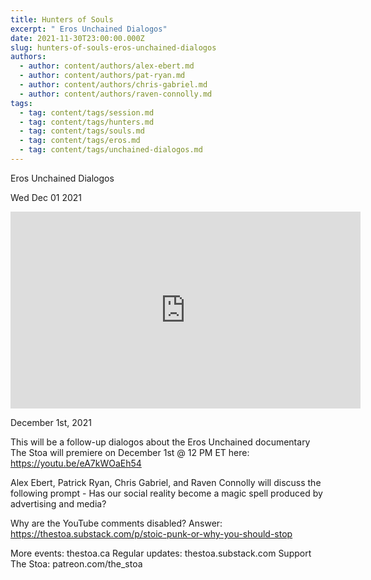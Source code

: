 ```yaml
---
title: Hunters of Souls
excerpt: " Eros Unchained Dialogos"
date: 2021-11-30T23:00:00.000Z
slug: hunters-of-souls-eros-unchained-dialogos
authors:
  - author: content/authors/alex-ebert.md
  - author: content/authors/pat-ryan.md
  - author: content/authors/chris-gabriel.md
  - author: content/authors/raven-connolly.md
tags:
  - tag: content/tags/session.md
  - tag: content/tags/hunters.md
  - tag: content/tags/souls.md
  - tag: content/tags/eros.md
  - tag: content/tags/unchained-dialogos.md
---
```




 Eros Unchained Dialogos

Wed Dec 01 2021

<iframe width="560" height="315" src="https://www.youtube.com/embed/4_kp5twiHcc" title="Hunters of Souls: Eros Unchained Dialogos w/ Alex Ebert, Pat Ryan, Chris Gabriel, and Raven Connolly" frameborder="0" allow="accelerometer; autoplay; clipboard-write; encrypted-media; gyroscope; picture-in-picture" allowfullscreen ></iframe>

December 1st, 2021

This will be a follow-up dialogos about the Eros Unchained documentary The Stoa will premiere on December 1st @ 12 PM ET here: https://youtu.be/eA7kWOaEh54

Alex Ebert, Patrick Ryan, Chris Gabriel, and Raven Connolly will discuss the following prompt - Has our social reality become a magic spell produced by advertising and media?

Why are the YouTube comments disabled? Answer: https://thestoa.substack.com/p/stoic-punk-or-why-you-should-stop

More events: thestoa.ca
Regular updates: thestoa.substack.com
Support The Stoa: patreon.com/the_stoa


